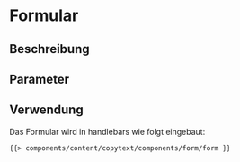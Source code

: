 
<Meta of={formStories} />

# Formular

## Beschreibung


## Parameter


<ArgTypes story="default" />

## Verwendung

Das Formular wird in handlebars wie folgt eingebaut:

```html
{{> components/content/copytext/components/form/form }}
```

<Canvas withToolbar>
    <Story of={formStories.Default} />
</Canvas>
